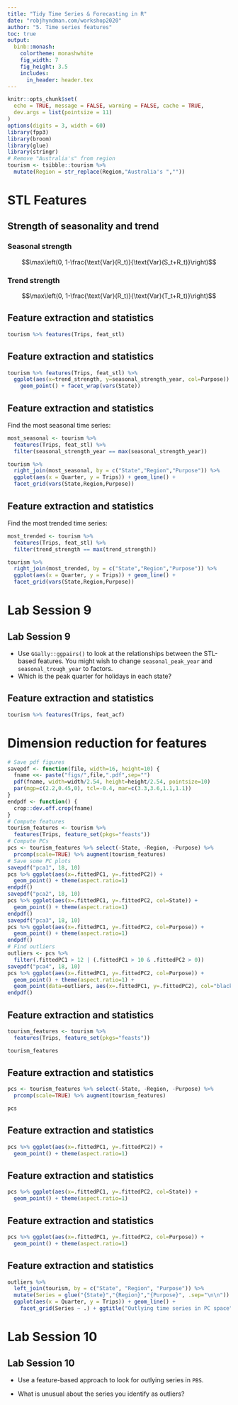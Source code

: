 ```yaml
---
title: "Tidy Time Series & Forecasting in R"
date: "robjhyndman.com/workshop2020"
author: "5. Time series features"
toc: true
output:
  binb::monash:
    colortheme: monashwhite
    fig_width: 7
    fig_height: 3.5
    includes:
      in_header: header.tex
---
```


```r
knitr::opts_chunk$set(
  echo = TRUE, message = FALSE, warning = FALSE, cache = TRUE,
  dev.args = list(pointsize = 11)
)
options(digits = 3, width = 60)
library(fpp3)
library(broom)
library(glue)
library(stringr)
# Remove "Australia's" from region
tourism <- tsibble::tourism %>%
  mutate(Region = str_replace(Region,"Australia's ",""))
```

# STL Features

## Strength of seasonality and trend

\begin{alertblock}{STL decomposition}
\centerline{$y_t = T_t+S_t+R_t$}
\end{alertblock}

### Seasonal strength
$$\max\left(0, 1-\frac{\text{Var}(R_t)}{\text{Var}(S_t+R_t)}\right)$$

### Trend strength
$$\max\left(0, 1-\frac{\text{Var}(R_t)}{\text{Var}(T_t+R_t)}\right)$$

## Feature extraction and statistics

\fontsize{9}{10}\sf

```r
tourism %>% features(Trips, feat_stl)
```

## Feature extraction and statistics
\fontsize{8}{9}\sf

```r
tourism %>% features(Trips, feat_stl) %>%
  ggplot(aes(x=trend_strength, y=seasonal_strength_year, col=Purpose)) +
    geom_point() + facet_wrap(vars(State))
```

\only<2->{\begin{textblock}{4.7}(7.8,7.3)
\begin{alertblock}{}\fontsize{10}{10}\sf
\begin{itemize}\tightlist
\item Holidays more seasonal than other travel.
\item WA has strongest trends.
\end{itemize}
\end{alertblock}\end{textblock}}

## Feature extraction and statistics
\fontsize{9}{9}\sf

Find the most seasonal time series:

```r
most_seasonal <- tourism %>%
  features(Trips, feat_stl) %>%
  filter(seasonal_strength_year == max(seasonal_strength_year))
```

\pause\vspace*{-0.3cm}

```r
tourism %>%
  right_join(most_seasonal, by = c("State","Region","Purpose")) %>%
  ggplot(aes(x = Quarter, y = Trips)) + geom_line() +
  facet_grid(vars(State,Region,Purpose))
```


## Feature extraction and statistics
\fontsize{9}{9}\sf

Find the most trended time series:

```r
most_trended <- tourism %>%
  features(Trips, feat_stl) %>%
  filter(trend_strength == max(trend_strength))
```

\pause\vspace*{-0.3cm}

```r
tourism %>%
  right_join(most_trended, by = c("State","Region","Purpose")) %>%
  ggplot(aes(x = Quarter, y = Trips)) + geom_line() +
  facet_grid(vars(State,Region,Purpose))
```

# Lab Session 9

## Lab Session 9

 * Use ``GGally::ggpairs()`` to look at the relationships between the STL-based features. You might wish to change `seasonal_peak_year` and `seasonal_trough_year` to factors.
 * Which is the peak quarter for holidays in each state?


## Feature extraction and statistics

\fontsize{9}{10}\sf

```r
tourism %>% features(Trips, feat_acf)
```

# Dimension reduction for features

```r
# Save pdf figures
savepdf <- function(file, width=16, height=10) {
  fname <<- paste("figs/",file,".pdf",sep="")
  pdf(fname, width=width/2.54, height=height/2.54, pointsize=10)
  par(mgp=c(2.2,0.45,0), tcl=-0.4, mar=c(3.3,3.6,1.1,1.1))
}
endpdf <- function() {
  crop::dev.off.crop(fname)
}
# Compute features
tourism_features <- tourism %>%
  features(Trips, feature_set(pkgs="feasts"))
# Compute PCs
pcs <- tourism_features %>% select(-State, -Region, -Purpose) %>%
  prcomp(scale=TRUE) %>% augment(tourism_features)
# Save some PC plots
savepdf("pca1", 18, 10)
pcs %>% ggplot(aes(x=.fittedPC1, y=.fittedPC2)) +
  geom_point() + theme(aspect.ratio=1)
endpdf()
savepdf("pca2", 18, 10)
pcs %>% ggplot(aes(x=.fittedPC1, y=.fittedPC2, col=State)) +
  geom_point() + theme(aspect.ratio=1)
endpdf()
savepdf("pca3", 18, 10)
pcs %>% ggplot(aes(x=.fittedPC1, y=.fittedPC2, col=Purpose)) +
  geom_point() + theme(aspect.ratio=1)
endpdf()
# Find outliers
outliers <- pcs %>%
  filter(.fittedPC1 > 12 | (.fittedPC1 > 10 & .fittedPC2 > 0))
savepdf("pca4", 18, 10)
pcs %>% ggplot(aes(x=.fittedPC1, y=.fittedPC2, col=Purpose)) +
  geom_point() + theme(aspect.ratio=1) +
  geom_point(data=outliers, aes(x=.fittedPC1, y=.fittedPC2), col="black", shape=1, size=3)
endpdf()
```

## Feature extraction and statistics
\fontsize{9}{9}\sf

```r
tourism_features <- tourism %>%
  features(Trips, feature_set(pkgs="feasts"))
```

```r
tourism_features
```

\begin{textblock}{2.5}(9.6,1.3)
\begin{alertblock}{}\fontsize{10}{12}\sf
All features from the feasts package
\end{alertblock}
\end{textblock}


## Feature extraction and statistics
\fontsize{9}{9}\sf

```r
pcs <- tourism_features %>% select(-State, -Region, -Purpose) %>%
  prcomp(scale=TRUE) %>% augment(tourism_features)
```

```r
pcs
```

\begin{textblock}{2.5}(9.6,3)
\begin{alertblock}{}\fontsize{10}{12}\sf
Principal components based on all features from the feasts package
\end{alertblock}
\end{textblock}

## Feature extraction and statistics
\fontsize{9}{9}\sf

\begin{textblock}{3.3}(.4,3)
\begin{alertblock}{}\fontsize{10}{12}\sf
Principal components based on all features from the feasts package
\end{alertblock}
\end{textblock}

```r
pcs %>% ggplot(aes(x=.fittedPC1, y=.fittedPC2)) +
  geom_point() + theme(aspect.ratio=1)
```

\placefig{4}{2.6}{height=6.4cm, width=12cm}{pca1}
\vspace*{10cm}


## Feature extraction and statistics
\fontsize{9}{9}\sf


\begin{textblock}{3.3}(.4,3)
\begin{alertblock}{}\fontsize{10}{12}\sf
Principal components based on all features from the feasts package
\end{alertblock}
\end{textblock}

```r
pcs %>% ggplot(aes(x=.fittedPC1, y=.fittedPC2, col=State)) +
  geom_point() + theme(aspect.ratio=1)
```

\placefig{4}{2.6}{height=6.4cm, width=12cm}{pca2}
\vspace*{10cm}


## Feature extraction and statistics
\fontsize{9}{9}\sf


\begin{textblock}{3.3}(.4,3)
\begin{alertblock}{}\fontsize{10}{12}\sf
Principal components based on all features from the feasts package
\end{alertblock}
\end{textblock}

```r
pcs %>% ggplot(aes(x=.fittedPC1, y=.fittedPC2, col=Purpose)) +
  geom_point() + theme(aspect.ratio=1)
```

\only<1>{\placefig{4}{2.6}{height=6.4cm, width=12cm}{pca3}}
\only<2>{\placefig{4}{2.6}{height=6.4cm, width=12cm}{pca4}}
\vspace*{10cm}


## Feature extraction and statistics
\fontsize{8}{8}\sf

```r
outliers %>%
  left_join(tourism, by = c("State", "Region", "Purpose")) %>%
  mutate(Series = glue("{State}","{Region}","{Purpose}", .sep="\n\n")) %>%
  ggplot(aes(x = Quarter, y = Trips)) + geom_line() +
    facet_grid(Series ~ .) + ggtitle("Outlying time series in PC space")
```

# Lab Session 10

## Lab Session 10

* Use a feature-based approach to look for outlying series in `PBS`.

* What is unusual about the series you identify as outliers?

